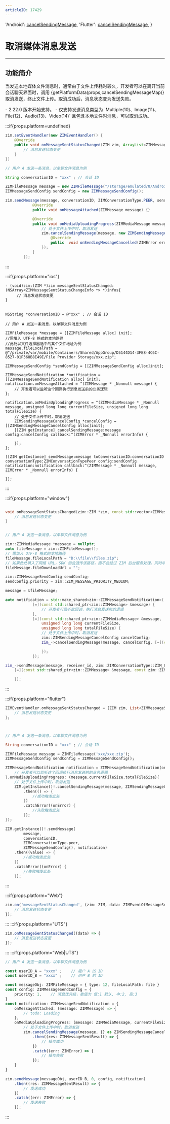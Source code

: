 ```yaml
---
articleID: 17429
---
```



  'Android': <a href='@cancelSendingMessage' target='_blank'>cancelSendingMessage</a>,
  'Flutter': <a href='https://pub.dev/documentation/zego_zim/latest/zego_zim/ZIM/cancelSendingMessage.html' target='_blank'>cancelSendingMessage</a>,
}

# 取消媒体消息发送

- - -

## 功能简介

当发送本地媒体文件消息时，通常由于文件上传耗时较久，开发者可以在离开当前会话聊天界面时，调用 {getPlatformData(props,cancelSendingMessageMap)} 取消发送，终止文件上传。取消成功后，消息状态变为发送失败。

<Note title="注意">
- 2.22.0 版本开始支持。
- 仅支持发送消息类型为 `Multiple(10)、Image(11)、File(12)、Audio(13)、Video(14)` 且包含本地文件时消息，可以取消成功。
</Note>


:::if{props.platform=undefined}
```java
zim.setEventHandler(new ZIMEventHandler() {
    @Override
    public void onMessageSentStatusChanged(ZIM zim, ArrayList<ZIMMessageSentStatusChangeInfo> infos) {
        // 消息发送状态变更
    }
})

// 用户 A 发送一条消息，以单聊文件消息为例

String conversationID = "xxx" ; // 会话 ID

ZIMFileMessage message = new ZIMFileMessage("/storage/emulated/0/Android/data/packagename/picture/xxx.zip");
ZIMMessageSendConfig sendConfig = new ZIMMessageSendConfig();

zim.sendMessage(message, conversationID, ZIMConversationType.PEER, sendConfig, new ZIMMessageSentCallback() {
            @Override
            public void onMessageAttached(ZIMMessage message) {}

            @Override
            public void onMediaUploadingProgress(ZIMMediaMessage message, long currentFileSize, long totalFileSize) {
                // 处于文件上传中时，取消发送
                zim.cancelSendingMessage(message, new ZIMSendingMessageCancelConfig(), new ZIMSendingMessageCancelledCallback() {
                    @Override
                    public  void onSendingMessageCancelled(ZIMError errorInfo) {}
                });        
            }
        });
```
:::

:::if{props.platform="ios"}
```objc
- (void)zim:(ZIM *)zim messageSentStatusChanged:(NSArray<ZIMMessageSentStatusChangeInfo *> *)infos{
     // 消息发送状态变更
}


NSString *conversationID = @"xxx" ; // 会话 ID

// 用户 A 发送一条消息，以单聊文件消息为例

ZIMFileMessage *message = [[ZIMFileMessage alloc] init];
//需填入 UTF-8 格式的本地路径
//此处以文件选择器选中的某个文件地址为例
message.fileLocalPath = @"/private/var/mobile/Containers/Shared/AppGroup/D5144D14-3FE8-4C6C-8527-01F368B8E49E/File Provider Storage/xxx.zip";

ZIMMessageSendConfig *sendConfig = [[ZIMMessageSendConfig alloc]init];

ZIMMessageSendNotification *notification = [[ZIMMessageSendNotification alloc] init];
notification.onMessageAttached = ^(ZIMMessage * _Nonnull message) {
    // 开发者可以监听这个回调执行消息发送前的业务逻辑
};
        
notification.onMediaUploadingProgress = ^(ZIMMediaMessage * _Nonnull message, unsigned long long currentFileSize, unsigned long long totalFileSize) {
    // 处于文件上传中时，取消发送
    ZIMSendingMessageCancelConfig *cancelConfig = [[ZIMSendingMessageCancelConfig alloc]init];
    [[ZIM getInstance] cancelSendingMessage:message config:cancelConfig callback:^(ZIMError * _Nonnull errorInfo) {
        
    }];
};

[[ZIM getInstance] sendMessage:message toConversationID:conversationID conversationType:ZIMConversationTypePeer config:sendConfig notification:notification callback:^(ZIMMessage * _Nonnull message, ZIMError * _Nonnull errorInfo) {
        
}];
```
:::

:::if{props.platform="window"}
```cpp

void onMessageSentStatusChanged(zim::ZIM *zim, const std::vector<ZIMMessageSentStatusChangeInfo> &messageSentStatusChangeInfoList{
    // 消息发送状态变更
}


// 用户 A 发送一条消息，以单聊文件消息为例

zim::ZIMMediaMessage *message = nullptr;
auto fileMessage = zim::ZIMFileMessage();
// 需填入 UTF-8 格式的本地路径
fileMessage.fileLocalPath = "D:\\file\\files.zip";
// 如果此处填入了网络 URL，SDK 则会透传该路径，而不会经过 ZIM 后台服务处理。同时填入网络 URL 与本地路径，SDK 会优先认为用户想要使用网络 URL
fileMessage.fileDownloadUrl = "";

zim::ZIMMessageSendConfig sendConfig;
sendConfig.priority = zim::ZIM_MESSAGE_PRIORITY_MEDIUM;

message = &fileMessage;

auto notification = std::make_shared<zim::ZIMMessageSendNotification>(
            [=](const std::shared_ptr<zim::ZIMMessage> &message) { 
                // 开发者可监听此回调，执行消息发送前的逻辑
            },
            [=](const std::shared_ptr<zim::ZIMMediaMessage> &message,
                unsigned long long currentFileSize,
                unsigned long long totalFileSize) { 
                // 处于文件上传中时，取消发送
                zim::ZIMSendingMessageCancelConfig cancelConfig;
                zim_->cancelSendingMessage(message, cancelConfig, [=](const zim::ZIMError &errorInfo) {

                });
            });

zim_->sendMessage(message, receiver_id, zim::ZIMConversationType::ZIM_CONVERSATION_TYPE_PEER, sendConfig, notification,
    [=](const std::shared_ptr<zim::ZIMMessage> &message, const zim::ZIMError &errorInfo) {

    });
```
:::

:::if{props.platform="flutter"}
```dart
ZIMEventHandler.onMessageSentStatusChanged = (ZIM zim, List<ZIMMessageSentStatusChangeInfo> messageSentStatusChangedInfoList) {
    // 消息发送状态变更
};



// 用户 A 发送一条消息，以单聊文件消息为例

String conversationID = "xxx" ; // 会话 ID

ZIMFileMessage message = ZIMFileMessage('xxx/xxx.zip');
ZIMMessageSendConfig sendConfig = ZIMMessageSendConfig();

ZIMMessageSendNotification notification = ZIMMessageSendNotification(onMessageAttached: (message){
    // 开发者可以监听这个回调执行消息发送前的业务逻辑
},onMediaUploadingProgress: (message,currentFileSize,totalFileSize){
    // 处于文件上传中时，取消发送
    ZIM.getInstance()!.cancelSendingMessage(message, ZIMSendingMessageCancelConfig())
        .then(() => {
            //成功触发此处
        })
        .catchError((onError) {
            //失败触发此处
        });
});

ZIM.getInstance()!.sendMessage(
        message,
        conversationID,
        ZIMConversationType.peer,
        ZIMMessageSendConfig(), notification)
    .then((value) => {
        //成功触发此处
    })
    .catchError((onError) {
        //失败触发此处
    });
```
:::

:::if{props.platform="Web"}
```typescript
zim.on('messageSentStatusChanged', (zim: ZIM, data: ZIMEventOfMessageSentStatusChangedResult) => {
    // 消息发送状态变更
});
```
:::
:::if{props.platform="UTS"}
```typescript
zim.onMessageSentStatusChanged((data) => {
    // 消息发送状态变更
});
```
:::
:::if{props.platform="Web|UTS"}
```typescript
// 用户 A 发送一条消息，以单聊文件消息为例

const userID_A = "xxxx" ;    // 用户 A 的 ID
const userID_B = "xxxx" ;    // 用户 B 的 ID

const messageObj: ZIMFileMessage = { type: 12, fileLocalPath: file }
const config: ZIMMessageSendConfig = {
    priority: 1,    // 消息优先级，取值为 低:1 默认, 中:2, 高:3
}
const notification: ZIMMessageSendNotification = {
    onMessageAttached: (message: ZIMMessage) => {
        // todo: Loading
    },
    onMediaUploadingProgress: (message: ZIMMediaMessage, currentFileSize: number, totalFileSize: number) {
        // 处于文件上传中时，取消发送
        zim.cancelSendingMessage(message, {} as ZIMSendingMessageCancelConfig)
            .then((res: ZIMMessageSentResult) => {
                // 操作成功
            })
            .catch((err: ZIMError) => {
                // 操作失败
            });
    }
}

zim.sendMessage(messageObj, userID_B, 0, config, notification)
    .then((res: ZIMMessageSentResult) => {
        // 发送成功
    })
    .catch((err: ZIMError) => {
        // 发送失败
    });
```
:::
